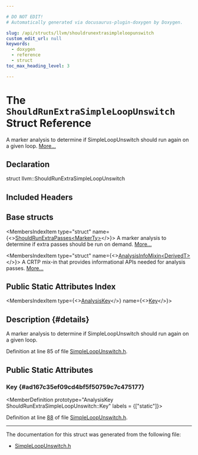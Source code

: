```yaml
---

# DO NOT EDIT!
# Automatically generated via docusaurus-plugin-doxygen by Doxygen.

slug: /api/structs/llvm/shouldrunextrasimpleloopunswitch
custom_edit_url: null
keywords:
  - doxygen
  - reference
  - struct
toc_max_heading_level: 3

---
```





# The `ShouldRunExtraSimpleLoopUnswitch` Struct Reference

<DoxygenPage pluginConfig={pluginConfig}>

A marker analysis to determine if SimpleLoopUnswitch should run again on a given loop. <a href="#details">More...</a>

## Declaration

<CodeBlock>struct llvm::ShouldRunExtraSimpleLoopUnswitch</CodeBlock>

## Included Headers

<IncludesList>
<IncludesListItem
  filePath="llvm/Transforms/Scalar/SimpleLoopUnswitch.h"
  permalink="/docs/api/files/include/include/llvm/include/llvm/transforms/include/llvm/transforms/scalar/simpleloopunswitch-h"
  isLocal="true" />
</IncludesList>

## Base structs

<MembersIndex>

<MembersIndexItem
  type="struct"
  name={<><a href="/docs/api/structs/llvm/shouldrunextrapasses">ShouldRunExtraPasses&lt;MarkerTy&gt;</a></>}>
A marker analysis to determine if extra passes should be run on demand. <a href="/docs/api/structs/llvm/shouldrunextrapasses/#details">More...</a>
</MembersIndexItem>

<MembersIndexItem
  type="struct"
  name={<><a href="/docs/api/structs/llvm/analysisinfomixin">AnalysisInfoMixin&lt;DerivedT&gt;</a></>}>
A CRTP mix-in that provides informational APIs needed for analysis passes. <a href="/docs/api/structs/llvm/analysisinfomixin/#details">More...</a>
</MembersIndexItem>

</MembersIndex>

## Public Static Attributes Index

<MembersIndex>

<MembersIndexItem
  type={<><a href="/docs/api/structs/llvm/analysiskey">AnalysisKey</a></>}
  name={<><a href="#ad167c35ef09cd4bf5f50759c7c475177">Key</a></>}>
</MembersIndexItem>

</MembersIndex>

## Description {#details}

A marker analysis to determine if SimpleLoopUnswitch should run again on a given loop.

Definition at line 85 of file <a href="/docs/api/files/include/include/llvm/include/llvm/transforms/include/llvm/transforms/scalar/simpleloopunswitch-h">SimpleLoopUnswitch.h</a>.

<SectionDefinition>

## Public Static Attributes

### Key {#ad167c35ef09cd4bf5f50759c7c475177}

<MemberDefinition
  prototype="AnalysisKey ShouldRunExtraSimpleLoopUnswitch::Key"
  labels = {["static"]}>

Definition at line <a href="/docs/api/files/include/include/llvm/include/llvm/transforms/include/llvm/transforms/scalar/simpleloopunswitch-h/#l00088">88</a> of file <a href="/docs/api/files/include/include/llvm/include/llvm/transforms/include/llvm/transforms/scalar/simpleloopunswitch-h">SimpleLoopUnswitch.h</a>.
</MemberDefinition>

</SectionDefinition>

<hr/>

The documentation for this struct was generated from the following file:

<ul>
<li><a href="/docs/api/files/include/include/llvm/include/llvm/transforms/include/llvm/transforms/scalar/simpleloopunswitch-h">SimpleLoopUnswitch.h</a></li>
</ul>

</DoxygenPage>
